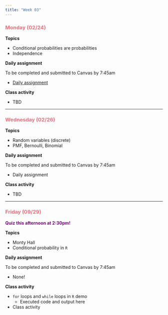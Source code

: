 ```yaml
---
title: "Week 03"
---
```


::: {style="color: #F66D7A"}
### Monday (02/24)
:::

**Topics**

-   Conditional probabilities are probabilities
-   Independence

**Daily assignment**

To be completed and submitted to Canvas by 7:45am

-   [Daily assignment](daily/DA_06.pdf)

**Class activity**

-   TBD

------------------------------------------------------------------------

::: {style="color: #F66D7A"}
### Wednesday (02/26)
:::

**Topics**

-   Random variables (discrete)
-   PMF, Bernoulli, Binomial

**Daily assignment**

To be completed and submitted to Canvas by 7:45am

-   Daily assignment

**Class activity**

-   TBD

------------------------------------------------------------------------

::: {style="color: #F66D7A"}
### Friday (09/29)
:::

::: {style="color: purple"}
**Quiz this afternoon at 2:30pm!**
:::

**Topics**

-   Monty Hall
-   Conditional probability in `R`

**Daily assignment**

To be completed and submitted to Canvas by 7:45am

-   None!

**Class activity**

-   `for` loops and `while` loops in `R` demo
    -   Executed code and output here
-   Class activity
